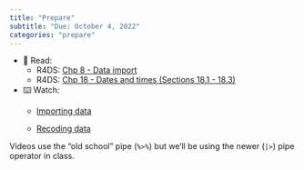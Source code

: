 ```yaml
---
title: "Prepare"
subtitle: "Due: October 4, 2022"
categories: "prepare"
---
```


-   📖 Read:
    -   R4DS: [Chp 8 - Data import](https://r4ds.hadley.nz/data-import.html)
    -   R4DS: [Chp 18 - Dates and times (Sections 18.1 - 18.3)](https://r4ds.hadley.nz/datetimes.html)
-   ⌨️ Watch:
    -   [Importing data](https://youtu.be/tIMaRYiuEFA)

    -   [Recoding data](https://youtu.be/O8qxV3N4D5Q)

::: callout-note
Videos use the "old school" pipe (`%>%`) but we'll be using the newer (`|>`) pipe operator in class.
:::
